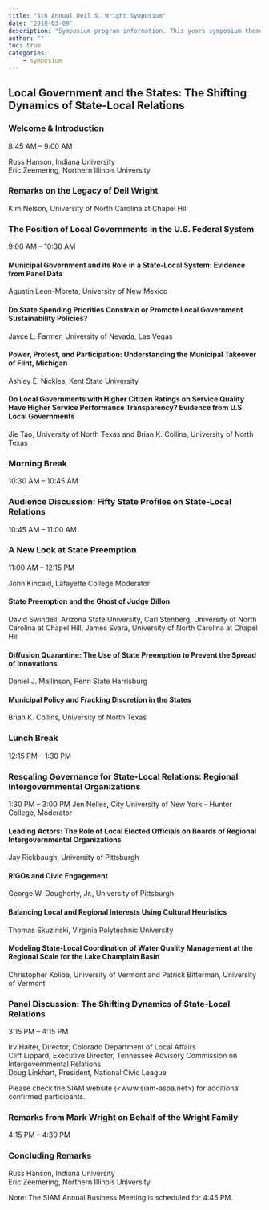 ```yaml
---
title: "5th Annual Deil S. Wright Symposium"
date: "2018-03-09"
description: "Symposium program information. This years symposium theme is Local Government and the States: The Shifting Dynamics of State-Local Relations."
author: "" 
toc: true
categories:
    - symposium
---
```


## Local Government and the States: The Shifting Dynamics of State-Local Relations
### Welcome & Introduction
8:45 AM – 9:00 AM

Russ Hanson, Indiana University</br>
Eric Zeemering, Northern Illinois University

### Remarks on the Legacy of Deil Wright
Kim Nelson, University of North Carolina at Chapel Hill

 
### The Position of Local Governments in the U.S. Federal System
9:00 AM – 10:30 AM 

#### Municipal Government and its Role in a State-Local System: Evidence from Panel Data
Agustin Leon-Moreta, University of New Mexico

#### Do State Spending Priorities Constrain or Promote Local Government Sustainability Policies?
Jayce L. Farmer, University of Nevada, Las Vegas

#### Power, Protest, and Participation: Understanding the Municipal Takeover of Flint, Michigan
Ashley E. Nickles, Kent State University

#### Do Local Governments with Higher Citizen Ratings on Service Quality Have Higher Service Performance Transparency? Evidence from U.S. Local Governments
Jie Tao, University of North Texas and Brian K. Collins, University of North Texas

### Morning Break
10:30 AM – 10:45 AM

### Audience Discussion: Fifty State Profiles on State-Local Relations
10:45 AM – 11:00 AM 

### A New Look at State Preemption
11:00 AM – 12:15 PM

John Kincaid, Lafayette College Moderator
 
#### State Preemption and the Ghost of Judge Dillon
David Swindell, Arizona State University, Carl Stenberg, University of North Carolina at Chapel Hill, James Svara, University of North Carolina at Chapel Hill

#### Diffusion Quarantine: The Use of State Preemption to Prevent the Spread of Innovations
Daniel J. Mallinson, Penn State Harrisburg

#### Municipal Policy and Fracking Discretion in the States
Brian K. Collins, University of North Texas

### Lunch Break
12:15 PM – 1:30 PM

### Rescaling Governance for State-Local Relations: Regional Intergovernmental Organizations
1:30 PM – 3:00 PM
Jen Nelles, City University of New York – Hunter College, Moderator

#### Leading Actors: The Role of Local Elected Officials on Boards of Regional Intergovernmental Organizations
Jay Rickbaugh, University of Pittsburgh

#### RIGOs and Civic Engagement
George W. Dougherty, Jr., University of Pittsburgh

#### Balancing Local and Regional Interests Using Cultural Heuristics
Thomas Skuzinski, Virginia Polytechnic University

#### Modeling State-Local Coordination of Water Quality Management at the Regional Scale for the Lake Champlain Basin
Christopher Koliba, University of Vermont and Patrick Bitterman, University of Vermont

### Panel Discussion: The Shifting Dynamics of State-Local Relations
3:15 PM – 4:15 PM

Irv Halter, Director, Colorado Department of Local Affairs</br>
Cliff Lippard, Executive Director, Tennessee Advisory Commission on Intergovernmental Relations</br>
Doug Linkhart, President, National Civic League

Please check the SIAM website (<www.siam-aspa.net>) for additional confirmed participants.


### Remarks from Mark Wright on Behalf of the Wright Family
4:15 PM – 4:30 PM
 

### Concluding Remarks

Russ Hanson, Indiana University</br>
Eric Zeemering, Northern Illinois University

 

Note: The SIAM Annual Business Meeting is scheduled for 4:45 PM.